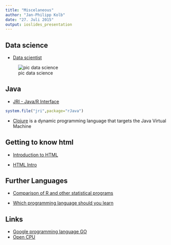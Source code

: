 ```yaml
---
title: "Miscelaneous"
author: "Jan-Philipp Kolb"
date: "27. Juli 2015"
output: ioslides_presentation
---
```


## Data science

- [Data scientist](http://www.r-bloggers.com/oreilly-data-scientist-salary-and-tools-survey-november-2014/)


![pic data science](http://lazowska.cs.washington.edu/MS/DS.wordle.jpg)

## Java

- [JRI - Java/R Interface](http://rforge.net/JRI/index.html)

```r
system.file("jri",package="rJava")
```

- [Clojure](http://clojure.org/) is a dynamic programming language that targets the Java Virtual Machine

##  Getting to know html

- [Introduction to HTML](https://developer.mozilla.org/en-US/docs/Web/Guide/HTML/Introduction)

- [HTML Intro](http://www.w3schools.com/html/html_intro.asp)

## Further Languages

- [Comparison of R and other statistical programs](http://blog.datacamp.com/statistical-language-wars-the-infograph/)

- [Which programming language should you learn](http://www.rzbt.haw-hamburg.de/dankert/ccppjava.html/)


## Links

- [Google programming language GO](https://golang.org/)
- [Open CPU](https://www.opencpu.org/)

